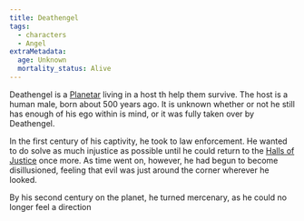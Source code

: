 ```yaml
---
title: Deathengel
tags:
  - characters
  - Angel
extraMetadata:
  age: Unknown
  mortality_status: Alive
---
```



Deathengel is a [Planetar](../species/angel.mdx#planetar) living in a host th help them survive. The host is a human male, born about 500 years ago. It is unknown whether or not he still has enough of his ego within is mind, or it was fully taken over by Deathengel.

In the first century of his captivity, he took to law enforcement. He wanted to do solve as much injustice as possible until he could return to the [Halls of Justice](../locations/celestial-planes.mdx#halls-of-justice) once more. As time went on, however, he had begun to become disillusioned, feeling that evil was just around the corner wherever he looked.

By his second century on the planet, he turned mercenary, as he could no longer feel a direction

